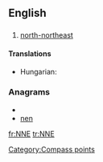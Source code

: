 {{also|-nne}}
==English==

==={{abbreviation}}===
{{infl|en|abbreviation}}

# [[north-northeast]]

====Translations====
{{trans-top|north-northeast}}
* Hungarian: {{t+|hu|ÉÉK}}
{{trans-mid}}
{{trans-bottom}}

===Anagrams===
* {{alphagram|enn}}
* [[nen#English|nen]]


[[Category:Compass points]]

[[fr:NNE]]
[[tr:NNE]]